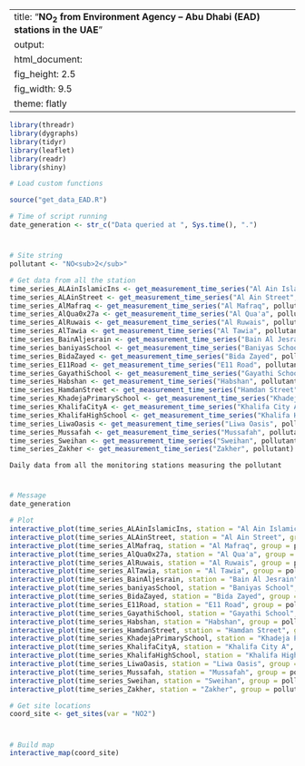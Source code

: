 
---
title: "**NO<sub>2</sub> from Environment Agency – Abu Dhabi (EAD) stations in the UAE**"
output:
  html_document:
    fig_height: 2.5
    fig_width: 9.5
    theme: flatly
---

```{r set_up, message = FALSE, echo = FALSE, warning = FALSE}
library(threadr)
library(dygraphs)
library(tidyr)
library(leaflet)
library(readr)
library(shiny)

# Load custom functions

source("get_data_EAD.R")

# Time of script running
date_generation <- str_c("Data queried at ", Sys.time(), ".")
```
# 

## 
```{r import_data, message = FALSE, echo = FALSE, results = "hide", cache = TRUE, warning = FALSE}

# Site string
pollutant <- "NO<sub>2</sub>"

# Get data from all the station
time_series_ALAinIslamicIns <- get_measurement_time_series("Al Ain Islamic Ins", pollutant)
time_series_ALAinStreet <- get_measurement_time_series("Al Ain Street", pollutant)
time_series_AlMafraq <- get_measurement_time_series("Al Mafraq", pollutant)
time_series_AlQua0x27a <- get_measurement_time_series("Al Qua'a", pollutant)
time_series_AlRuwais <- get_measurement_time_series("Al Ruwais", pollutant)
time_series_AlTawia <- get_measurement_time_series("Al Tawia", pollutant)
time_series_BainAljesrain <- get_measurement_time_series("Bain Al Jesrain", pollutant)
time_series_baniyasSchool <- get_measurement_time_series("Baniyas School", pollutant)
time_series_BidaZayed <- get_measurement_time_series("Bida Zayed", pollutant)
time_series_E11Road <- get_measurement_time_series("E11 Road", pollutant)
time_series_GayathiSchool <- get_measurement_time_series("Gayathi School", pollutant)
time_series_Habshan <- get_measurement_time_series("Habshan", pollutant)
time_series_HamdanStreet <- get_measurement_time_series("Hamdan Street", pollutant)
time_series_KhadejaPrimarySchool <- get_measurement_time_series("Khadeja Primary School", pollutant)
time_series_KhalifaCityA <- get_measurement_time_series("Khalifa City A", pollutant)
time_series_KhalifaHighSchool <- get_measurement_time_series("Khalifa High School", pollutant)
time_series_LiwaOasis <- get_measurement_time_series("Liwa Oasis", pollutant)
time_series_Mussafah <- get_measurement_time_series("Mussafah", pollutant)
time_series_Sweihan <- get_measurement_time_series("Sweihan", pollutant)
time_series_Zakher <- get_measurement_time_series("Zakher", pollutant)
```

 `Daily data from all the monitoring stations measuring the pollutant`
 
# 

## 

```{r plot_EAD_NO2, echo = FALSE, cache = TRUE}
# Message
date_generation

# Plot
interactive_plot(time_series_ALAinIslamicIns, station = "Al Ain Islamic Ins", group =   pollutant, pollu="NO2")
interactive_plot(time_series_ALAinStreet, station = "Al Ain Street", group = pollutant, pollu="NO2")
interactive_plot(time_series_AlMafraq, station = "Al Mafraq", group = pollutant, pollu="NO2")
interactive_plot(time_series_AlQua0x27a, station = "Al Qua'a", group = pollutant, pollu="NO2")
interactive_plot(time_series_AlRuwais, station = "Al Ruwais", group = pollutant, pollu="NO2")
interactive_plot(time_series_AlTawia, station = "Al Tawia", group = pollutant, pollu="NO2")
interactive_plot(time_series_BainAljesrain, station = "Bain Al Jesrain", group = pollutant, pollu="NO2")
interactive_plot(time_series_baniyasSchool, station = "Baniyas School", group = pollutant, pollu="NO2")
interactive_plot(time_series_BidaZayed, station = "Bida Zayed", group = pollutant, pollu="NO2")
interactive_plot(time_series_E11Road, station = "E11 Road", group = pollutant, pollu="NO2")
interactive_plot(time_series_GayathiSchool, station = "Gayathi School", group = pollutant, pollu="NO2")
interactive_plot(time_series_Habshan, station = "Habshan", group = pollutant, pollu="NO2")
interactive_plot(time_series_HamdanStreet, station = "Hamdan Street", group = pollutant, pollu="NO2")
interactive_plot(time_series_KhadejaPrimarySchool, station = "Khadeja Primary School", group = pollutant, pollu="NO2")
interactive_plot(time_series_KhalifaCityA, station = "Khalifa City A", group = pollutant, pollu="NO2")
interactive_plot(time_series_KhalifaHighSchool, station = "Khalifa High School", group =pollutant, pollu="NO2")
interactive_plot(time_series_LiwaOasis, station = "Liwa Oasis", group = pollutant, pollu="NO2")
interactive_plot(time_series_Mussafah, station = "Mussafah", group = pollutant, pollu="NO2")
interactive_plot(time_series_Sweihan, station = "Sweihan", group = pollutant, pollu="NO2")
interactive_plot(time_series_Zakher, station = "Zakher", group = pollutant, pollu="NO2")

```


```{r import_data_for_map, message = FALSE, echo = FALSE, results = "hide", cache = TRUE}
# Get site locations
coord_site <- get_sites(var = "NO2")

```
#
 
##

```{r map, fig.height = 8, echo = FALSE, message = FALSE, cache = TRUE}
# Build map
interactive_map(coord_site)
```

 
 